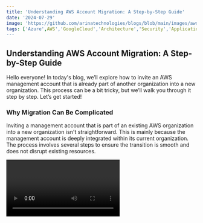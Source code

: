 ```yaml
---
title: 'Understanding AWS Account Migration: A Step-by-Step Guide'
date: '2024-07-29'
image: 'https://github.com/arinatechnologies/blogs/blob/main/images/awsaccountmigration.webp'
tags: ['Azure',AWS','GoogleCloud','Architecture','Security','Application/Data','Cost Optimization','Account Migration']
---
```

## Understanding AWS Account Migration: A Step-by-Step Guide

Hello everyone! In today's blog, we’ll explore how to invite an AWS management account that is already part of another organization into a new organization. This process can be a bit tricky, but we’ll walk you through it step by step. Let’s get started!

### Why Migration Can Be Complicated

Inviting a management account that is part of an existing AWS organization into a new organization isn't straightforward. This is mainly because the management account is deeply integrated within its current organization. The process involves several steps to ensure the transition is smooth and does not disrupt existing resources.

<Video id="XoP8OkebjSk" title="Understanding AWS Account Migration: A Step-by-Step Guide"/>

### Step-by-Step Process

#### 1. **Understanding the Current Setup**

You have an AWS account (Account A) that you wish to invite into a new organization. However, this account is a management account and is already part of another organization. 

#### 2. **Sending the Invitation**

Initially, you might think of sending an invitation to this account directly. However, if the account is already a management account within another organization, it will not receive the invitation due to existing restrictions.

#### 3. **Removing the Management Account from Its Current Organization**

To proceed, you need to remove the management account from its current organization. Here’s how you can do it:

- **Access the Management Account**: Log in to the management account that you want to migrate.
- **Delete the Organization**: Navigate to the settings section and opt to delete the organization. This action will not impact existing resources associated with the account. For instance, EC2 instances, security groups, and elastic IPs will remain intact.
  
  Ensure that all critical resources are noted and checked to confirm they will remain unaffected post-deletion.

#### 4. **Deleting the Organization**

Type the organization ID when prompted and proceed to delete the organization. This step will disband the organization but will not affect the account’s resources. This deletion is necessary to migrate the management account to another organization.

#### 5. **Accepting the Invitation**

Once the organization is deleted:
- **Check Invitations**: Go back to the account and check for the pending invitations.
- **Accept the Invitation**: You should now see the invitation from the new organization. Accept this invitation to complete the migration.

### Important Considerations

- **Resource Continuity**: Deleting the organization will not affect existing resources. It is crucial to verify this by checking resources like EC2 instances, security groups, etc., before and after the deletion.
- **Management Account Restrictions**: Management accounts have specific restrictions that require these steps to migrate them properly.

### Conclusion

Migrating an AWS management account to a new organization involves a detailed process of deleting the existing organization and accepting a new invitation. While this may seem complex, following these steps ensures a smooth transition without impacting your AWS resources.

We hope this guide was helpful. Don’t forget to like, subscribe, and share our channel for more insightful content on AWS management and other cloud solutions.

# Other Blogs
[Comprehensive Guide to Centralized Backups in AWS Organizations](https://www.arinatechnologies.com/posts/backups-orgs) <br/>
[AWS services that support Containers: Containers!=Kubernetes.](https://www.arinatechnologies.com/posts/aws-container-decision-tree) <br/>
[A Detailed Overview Of AWS SES and Monitoring](https://www.arinatechnologies.com/posts/AWS%20SES) <br/>
